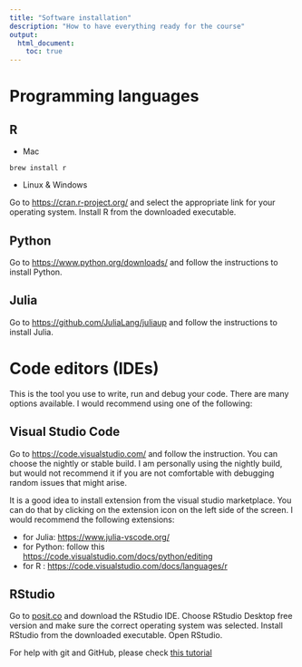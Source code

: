 ```yaml
---
title: "Software installation"
description: "How to have everything ready for the course"
output:
  html_document:
    toc: true
---
```


# Programming languages

## R

- Mac 
```
brew install r
```
- Linux & Windows

Go to [https://cran.r-project.org/](https://cran.r-project.org/) and select the appropriate link for your operating system. Install R from the downloaded executable.


## Python

Go to [https://www.python.org/downloads/](https://www.python.org/downloads/) and follow the instructions to install Python.

## Julia

Go to [https://github.com/JuliaLang/juliaup](https://github.com/JuliaLang/juliaup) and follow the instructions to install Julia.

# Code editors (IDEs)

This is the tool you use to write, run and debug your code. There are many options available. I would recommend using one of the following:

## Visual Studio Code

Go to [https://code.visualstudio.com/](https://code.visualstudio.com/) and follow the instruction. You can choose the nightly or stable build. I am personally using the nightly build, but would not recommend it if you are not comfortable with debugging random issues that might arise.

It is a good idea to install extension from the visual studio marketplace. You can do that by clicking on the extension icon on the left side of the screen. I would recommend the following extensions:

- for Julia: [https://www.julia-vscode.org/](https://www.julia-vscode.org/)
- for Python: follow this [https://code.visualstudio.com/docs/python/editing](https://code.visualstudio.com/docs/python/editing)
- for R : [https://code.visualstudio.com/docs/languages/r](https://code.visualstudio.com/docs/languages/r)

## RStudio

Go to [posit.co](https://posit.co) and download the RStudio IDE. Choose RStudio Desktop free version and make sure the correct operating system was selected. Install RStudio from the downloaded executable. Open RStudio.


::: callout-note
For help with git and GitHub, please check [this tutorial](github.qmd)
:::